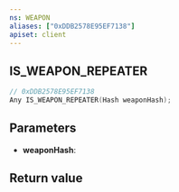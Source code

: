 ```yaml
---
ns: WEAPON
aliases: ["0xDDB2578E95EF7138"]
apiset: client
---
```

## IS_WEAPON_REPEATER

```c
// 0xDDB2578E95EF7138
Any IS_WEAPON_REPEATER(Hash weaponHash);
```


## Parameters
* **weaponHash**:

## Return value